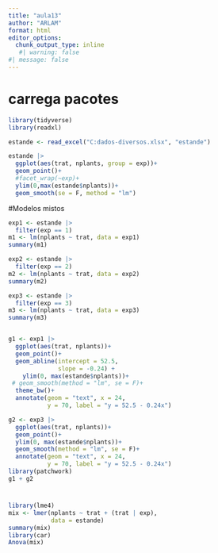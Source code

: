 ```yaml
---
title: "aula13"
author: "ARLAM"
format: html
editor_options: 
  chunk_output_type: inline
   #| warning: false
#| message: false
---
```


# carrega pacotes

```r
library(tidyverse)
library(readxl)

estande <- read_excel("C:dados-diversos.xlsx", "estande")

estande |> 
  ggplot(aes(trat, nplants, group = exp))+
  geom_point()+
  #facet_wrap(~exp)+
  ylim(0,max(estande$nplants))+
  geom_smooth(se = F, method = "lm")

```

#Modelos mistos

```r
exp1 <- estande |> 
  filter(exp == 1) 
m1 <- lm(nplants ~ trat, data = exp1)
summary(m1)

exp2 <- estande |> 
  filter(exp == 2) 
m2 <- lm(nplants ~ trat, data = exp2)
summary(m2)

exp3 <- estande |> 
  filter(exp == 3) 
m3 <- lm(nplants ~ trat, data = exp3)
summary(m3)


g1 <- exp1 |> 
  ggplot(aes(trat, nplants))+
  geom_point()+
  geom_abline(intercept = 52.5, 
              slope = -0.24) +
    ylim(0, max(estande$nplants))+
 # geom_smooth(method = "lm", se = F)+
  theme_bw()+
  annotate(geom = "text", x = 24,
           y = 70, label = "y = 52.5 - 0.24x")

g2 <- exp3 |> 
  ggplot(aes(trat, nplants))+
  geom_point()+
  ylim(0, max(estande$nplants))+
  geom_smooth(method = "lm", se = F)+
  annotate(geom = "text", x = 24,
           y = 70, label = "y = 52.5 - 0.24x")
library(patchwork)
g1 + g2
```

# 

```r
library(lme4)
mix <- lmer(nplants ~ trat + (trat | exp), 
            data = estande)
summary(mix)
library(car)
Anova(mix)
```

# 
